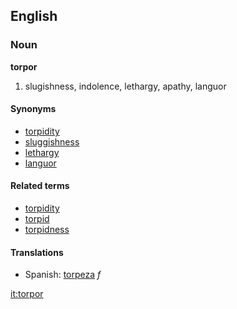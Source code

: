 ==English==

===Noun===
'''torpor'''

# slugishness, indolence, lethargy, apathy, languor

====Synonyms====
*[[torpidity]]
*[[sluggishness]]
*[[lethargy]]
*[[languor]]

====Related terms====
*[[torpidity]]
*[[torpid]]
*[[torpidness]]

====Translations====
*Spanish: [[torpeza]] ''f''

[[it:torpor]]